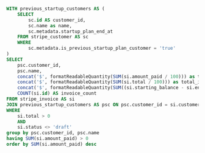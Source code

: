 ```sql
WITH previous_startup_customers AS (
    SELECT 
        sc.id AS customer_id,
        sc.name as name,
        sc.metadata.startup_plan_end_at
    FROM stripe_customer AS sc
    WHERE 
        sc.metadata.is_previous_startup_plan_customer = 'true'
)
SELECT 
    psc.customer_id,
    psc.name,
    concat('$', formatReadableQuantity(SUM(si.amount_paid / 100))) as total_amount_paid,
    concat('$', formatReadableQuantity(SUM(si.total / 100))) as total_invoice_amount,
    concat('$', formatReadableQuantity(SUM((si.starting_balance - si.ending_balance) / 100)*-1)) as total_credits,
    COUNT(si.id) AS invoice_count
FROM stripe_invoice AS si
JOIN previous_startup_customers AS psc ON psc.customer_id = si.customer_id
WHERE 
    si.total > 0
    AND 
    si.status <> 'draft'
group by psc.customer_id, psc.name
having SUM(si.amount_paid) > 0
order by SUM(si.amount_paid) desc    
```
